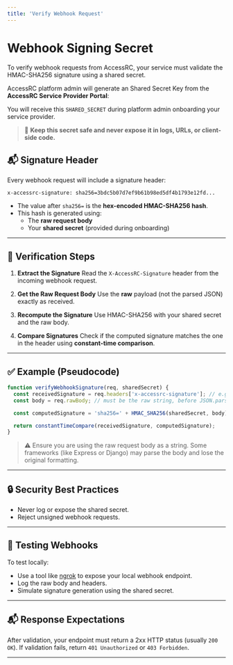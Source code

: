 ```yaml
---
title: 'Verify Webhook Request'
---
```


# Webhook Signing Secret

To verify webhook requests from AccessRC, your service must validate the HMAC-SHA256 signature using a shared secret.

AccessRC platform admin will generate an Shared Secret Key from the **AccessRC Service Provider Portal**:

You will receive this `SHARED_SECRET` during platform admin onboarding your service provider.

> 🔐 **Keep this secret safe and never expose it in logs, URLs, or client-side code.**


## 📬 Signature Header

Every webhook request will include a signature header:

```http
x-accessrc-signature: sha256=3bdc5b07d7ef9b61b98ed5df4b1793e12fd...
```

- The value after `sha256=` is the **hex-encoded HMAC-SHA256 hash**.
- This hash is generated using:
  - The **raw request body**
  - Your **shared secret** (provided during onboarding)

---

## 🔁 Verification Steps

1. **Extract the Signature**
   Read the `X-AccessRC-Signature` header from the incoming webhook request.

2. **Get the Raw Request Body**
   Use the **raw** payload (not the parsed JSON) exactly as received.

3. **Recompute the Signature**
   Use HMAC-SHA256 with your shared secret and the raw body.

4. **Compare Signatures**
   Check if the computed signature matches the one in the header using **constant-time comparison**.

---

## ✅ Example (Pseudocode)

```ts
function verifyWebhookSignature(req, sharedSecret) {
  const receivedSignature = req.headers['x-accessrc-signature']; // e.g. sha256=abcdef...
  const body = req.rawBody; // must be the raw string, before JSON.parse

  const computedSignature = 'sha256=' + HMAC_SHA256(sharedSecret, body);

  return constantTimeCompare(receivedSignature, computedSignature);
}
```

> ⚠️ Ensure you are using the raw request body as a string. Some frameworks (like Express or Django) may parse the body and lose the original formatting.

---

## 🔒 Security Best Practices

- Never log or expose the shared secret.
- Reject unsigned webhook requests.

---

## 📲 Testing Webhooks

To test locally:
- Use a tool like [ngrok](https://ngrok.com) to expose your local webhook endpoint.
- Log the raw body and headers.
- Simulate signature generation using the shared secret.

---

## 📬 Response Expectations

After validation, your endpoint must return a 2xx HTTP status (usually `200 OK`). If validation fails, return `401 Unauthorized` or `403 Forbidden`.

---
